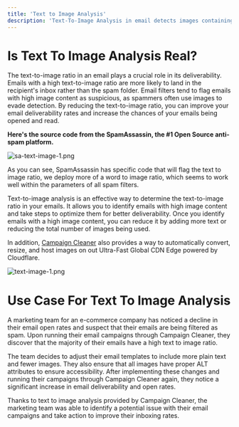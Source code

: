 ```yaml
---
title: 'Text to Image Analysis'
description: 'Text-To-Image Analysis in email detects images containing text, increasing accessibility and inbox placement. Optimize your campaigns with Campaign Cleaner.'
---
```


# Is Text To Image Analysis Real?
The text-to-image ratio in an email plays a crucial role in its deliverability. Emails with a high text-to-image ratio are more likely to land in the recipient's inbox rather than the spam folder. Email filters tend to flag emails with high image content as suspicious, as spammers often use images to evade detection. By reducing the text-to-image ratio, you can improve your email deliverability rates and increase the chances of your emails being opened and read.

**Here's the source code from the SpamAssassin, the #1 Open Source anti-spam platform.**

![sa-text-image-1.png](/images/sa-text-image-1.png)

As you can see, SpamAssassin has specific code that will flag the text to image ratio, we deploy more of a word to image ratio, which seems to work well within the parameters of all spam filters.

Text-to-image analysis is an effective way to determine the text-to-image ratio in your emails. It allows you to identify emails with high image content and take steps to optimize them for better deliverability. Once you identify emails with a high image content, you can reduce it by adding more text or reducing the total number of images being used. 

In addition, [Campaign Cleaner](https://campaigncleaner.com/) also provides a way to automatically convert, resize, and host images on out Ultra-Fast Global CDN Edge powered by Cloudflare.

![text-image-1.png](/images/text-image-2.png)

# Use Case For Text To Image Analysis
<Note>
A marketing team for an e-commerce company has noticed a decline in their email open rates and suspect that their emails are being filtered as spam. Upon running their email campaigns through Campaign Cleaner, they discover that the majority of their emails have a high text to image ratio.
 
The team decides to adjust their email templates to include more plain text and fewer images. They also ensure that all images have proper ALT attributes to ensure accessibility. After implementing these changes and running their campaigns through Campaign Cleaner again, they notice a significant increase in email deliverability and open rates.
 
Thanks to text to image analysis provided by Campaign Cleaner, the marketing team was able to identify a potential issue with their email campaigns and take action to improve their inboxing rates.
</Note>